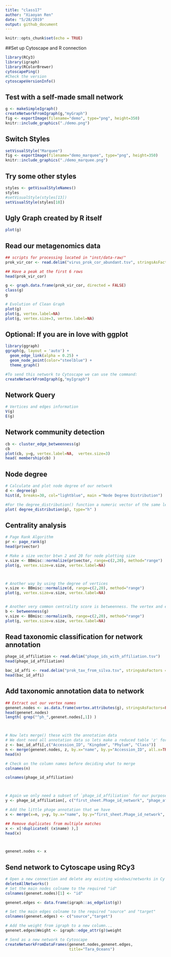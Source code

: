 ---
title: "class17"
author: "Xiaoyan Ren"
date: "5/28/2019"
output: github_document
---

```{r setup, include=FALSE}
knitr::opts_chunk$set(echo = TRUE)
```


##Set up Cytoscape and R connection
```{r}
library(RCy3)
library(igraph)
library(RColorBrewer)
cytoscapePing()
#Check the version
cytoscapeVersionInfo()
```

## Test with a self-made small network
```{r}
g <- makeSimpleIgraph()
createNetworkFromIgraph(g,"myGraph")
fig <- exportImage(filename="demo", type="png", height=350)
knitr::include_graphics("./demo.png")
```

## Switch Styles
```{r}
setVisualStyle("Marquee")
fig <- exportImage(filename="demo_marquee", type="png", height=350)
knitr::include_graphics("./demo_marquee.png")
```

## Try some other styles
```{r}
styles <- getVisualStyleNames()
styles
#setVisualStyle(styles[13])
setVisualStyle(styles[18])
```

## Ugly Graph created by R itself
```{r}
plot(g)
```

## Read our metagenomics data
```{r}
## scripts for processing located in "inst/data-raw/"
prok_vir_cor <- read.delim("virus_prok_cor_abundant.tsv", stringsAsFactors = FALSE)

## Have a peak at the first 6 rows
head(prok_vir_cor)
```

```{r}
g <- graph.data.frame(prok_vir_cor, directed = FALSE)
class(g)
g
```
```{r}
# Evolution of Clean Graph
plot(g)
plot(g, vertex.label=NA)
plot(g, vertex.size=3, vertex.label=NA)
```

## Optional: If you are in love with ggplot
```{r}
library(ggraph)
ggraph(g, layout = 'auto') +
  geom_edge_link(alpha = 0.25) +
  geom_node_point(color="steelblue") +
  theme_graph()
```
```{r}
#To send this network to Cytoscape we can use the command:
createNetworkFromIgraph(g,"myIgraph")
```

## Network Query
```{r}
# Vertices and edges information
V(g)
E(g)
```

## Network community detection
```{r}
cb <- cluster_edge_betweenness(g)
cb
plot(cb, y=g, vertex.label=NA,  vertex.size=3)
head( membership(cb) )
```

## Node degree
```{r}
# Calculate and plot node degree of our network
d <- degree(g)
hist(d, breaks=30, col="lightblue", main ="Node Degree Distribution")

#For the degree_distribution() function a numeric vector of the same length as the maximum degree plus one is returned. The first element is the relative frequency zero degree vertices, the second vertices with degree one, etc.
plot( degree_distribution(g), type="h" )
```

## Centrality analysis
```{r}
# Page Rank Algorithm
pr <- page_rank(g)
head(pr$vector)

# Make a size vector btwn 2 and 20 for node plotting size
v.size <- BBmisc::normalize(pr$vector, range=c(2,20), method="range")
plot(g, vertex.size=v.size, vertex.label=NA)



# Another way by using the degree of vertices
v.size <- BBmisc::normalize(d, range=c(2,20), method="range")
plot(g, vertex.size=v.size, vertex.label=NA)


# Another very common centrality score is betweenness. The vertex and edge betweenness are (roughly) defined by the number of geodesics (shortest paths) going through a vertex or an edge.
b <- betweenness(g)
v.size <- BBmisc::normalize(b, range=c(2,20), method="range")
plot(g, vertex.size=v.size, vertex.label=NA)
```



## Read taxonomic classification for network annotation
```{r}
phage_id_affiliation <- read.delim("phage_ids_with_affiliation.tsv")
head(phage_id_affiliation)
```

```{r}
bac_id_affi <- read.delim("prok_tax_from_silva.tsv", stringsAsFactors = FALSE)
head(bac_id_affi)
```

## Add taxonomic annotation data to network
```{r}
## Extract out our vertex names
genenet.nodes <- as.data.frame(vertex.attributes(g), stringsAsFactors=FALSE)
head(genenet.nodes)
length( grep("^ph_",genenet.nodes[,1]) )



# Now lets merge() these with the annotation data
# We dont need all annotation data so lets make a reduced table 'z' for merging
z <- bac_id_affi[,c("Accession_ID", "Kingdom", "Phylum", "Class")]
n <- merge(genenet.nodes, z, by.x="name", by.y="Accession_ID", all.x=TRUE)
head(n)

# Check on the column names before deciding what to merge
colnames(n)

colnames(phage_id_affiliation)



# Again we only need a subset of `phage_id_affiliation` for our purposes
y <- phage_id_affiliation[, c("first_sheet.Phage_id_network", "phage_affiliation","Tax_order", "Tax_subfamily")]

# Add the little phage annotation that we have
x <- merge(x=n, y=y, by.x="name", by.y="first_sheet.Phage_id_network", all.x=TRUE)

## Remove duplicates from multiple matches
x <- x[!duplicated( (x$name) ),]
head(x)



genenet.nodes <- x
```


## Send network to Cytoscape using RCy3
```{r}
# Open a new connection and delete any existing windows/networks in Cy
deleteAllNetworks()
# Set the main nodes colname to the required "id" 
colnames(genenet.nodes)[1] <- "id"

genenet.edges <- data.frame(igraph::as_edgelist(g))

# Set the main edges colname to the required "source" and "target" 
colnames(genenet.edges) <- c("source","target")

# Add the weight from igraph to a new column...
genenet.edges$Weight <- igraph::edge_attr(g)$weight

# Send as a new network to Cytoscape
createNetworkFromDataFrames(genenet.nodes,genenet.edges, 
                            title="Tara_Oceans")
```

